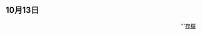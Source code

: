 ==10月13日==
{{dyk/auto
| 0 = '''[[邱顯智|誰]]'''為時代力量[[立法院|立法院]][[黨團|黨團]]總召集人？
|p0 =
| 1 = '''[[林易瑩|誰]]'''為[[臺灣|臺灣]][[臺南市|臺南市]][[永康區|永康區]]（第七選區）議員，亦是首位時代力量籍臺南市議員？
|p1 = 時代力量臺南市議員林易瑩肖像.jpg
| 2 ='''[[時代力量黨主席|哪個職位]]'''是時代力量[[政黨領袖|政黨領袖]]？
|p2 = 
| 3 = '''[[陳孟秀|誰人]]'''應時任時代力量黨主席[[邱顯智|邱顯智]]多次邀約，出任[[時代力量秘書長|時代力量秘書長]]一職，後與邱顯智同進退辭去秘書長一職？
|p3 = 
| 4 = [[彭盛韶|誰]]曾於2018年代表時代力量參選新北市板橋區議員，卻以244票之差成為落選頭？
|p4 =
| 5 = 時代力量[[立法委員|立法委員]][[陳椒華|陳椒華]]在'''[[全國不分區及僑居國外國民選區|哪選舉區]]'''中當選？
|p5 = 
}}
<div align="right">
'''[[Portal:時代力量/Did_you_know/存檔|存檔]]
</div><noinclude>